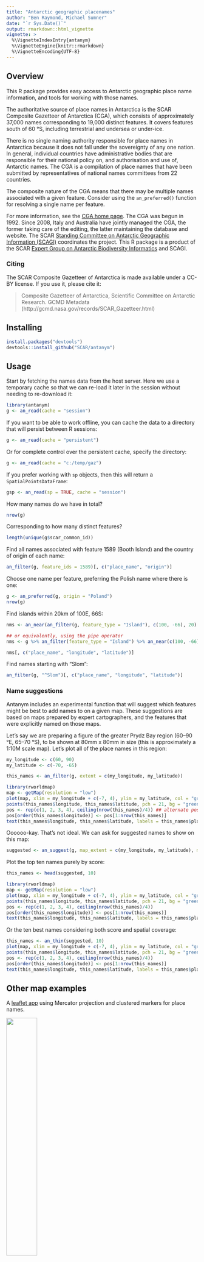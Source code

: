 ```yaml
---
title: "Antarctic geographic placenames"
author: "Ben Raymond, Michael Sumner"
date: "`r Sys.Date()`"
output: rmarkdown::html_vignette
vignette: >
  %\VignetteIndexEntry{antanym}
  %\VignetteEngine{knitr::rmarkdown}
  %\VignetteEncoding{UTF-8}
---
```


## Overview

This R package provides easy access to Antarctic geographic place name information, and tools for working with those names.

The authoritative source of place names in Antarctica is the SCAR Composite Gazetteer of Antarctica (CGA), which consists of approximately 37,000 names corresponding to 19,000 distinct features. It covers features south of 60 &deg;S, including terrestrial and undersea or under-ice.

There is no single naming authority responsible for place names in Antarctica because it does not fall under the sovereignty of any one nation. In general, individual countries have administrative bodies that are responsible for their national policy on, and authorisation and use of, Antarctic names. The CGA is a compilation of place names that have been submitted by representatives of national names committees from 22 countries.

The composite nature of the CGA means that there may be multiple names associated with a given feature. Consider using the `an_preferred()` function for resolving a single name per feature.

For more information, see the [CGA home page](http://data.aad.gov.au/aadc/gaz/scar/). The CGA was begun in 1992. Since 2008, Italy and Australia have jointly managed the CGA, the former taking care of the editing, the latter maintaining the database and website. The SCAR [Standing Committee on Antarctic Geographic Information (SCAGI)](http://www.scar.org/data-products/scagi) coordinates the project. This R package is a product of the SCAR [Expert Group on Antarctic Biodiversity Informatics](http://www.scar.org/ssg/life-sciences/eg-abi) and SCAGI.


### Citing

The SCAR Composite Gazetteer of Antarctica is made available under a CC-BY license. If you use it, please cite it:

> Composite Gazetteer of Antarctica, Scientific Committee on Antarctic Research. GCMD Metadata (http://gcmd.nasa.gov/records/SCAR_Gazetteer.html)

## Installing


```r
install.packages("devtools")
devtools::install_github("SCAR/antanym")
```

## Usage

Start by fetching the names data from the host server. Here we use a temporary cache so that we can re-load it later in the session without needing to re-download it:

```r
library(antanym)
g <- an_read(cache = "session")
```

If you want to be able to work offline, you can cache the data to a directory that will persist between R sessions:

```r
g <- an_read(cache = "persistent")
```

Or for complete control over the persistent cache, specify the directory:

```r
g <- an_read(cache = "c:/temp/gaz")
```

If you prefer working with `sp` objects, then this will return a `SpatialPointsDataFrame`:
```r
gsp <- an_read(sp = TRUE, cache = "session")
```

How many names do we have in total?
```r
nrow(g)
```

Corresponding to how many distinct features?
```r
length(unique(g$scar_common_id))
```

Find all names associated with feature 1589 (Booth Island) and the country of origin of each name:
```r
an_filter(g, feature_ids = 1589)[, c("place_name", "origin")]
```

Choose one name per feature, preferring the Polish name where there is one:
```r
g <- an_preferred(g, origin = "Poland")
nrow(g)
```

Find islands within 20km of 100E, 66S:
```r
nms <- an_near(an_filter(g, feature_type = "Island"), c(100, -66), 20)

## or equivalently, using the pipe operator
nms <- g %>% an_filter(feature_type = "Island") %>% an_near(c(100, -66), 20)

nms[, c("place_name", "longitude", "latitude")]
```

Find names starting with "Slom":
```r
an_filter(g, "^Slom")[, c("place_name", "longitude", "latitude")]
```


### Name suggestions

Antanym includes an experimental function that will suggest which features might be best to add names to on a given map. These suggestions are based on maps prepared by expert cartographers, and the features that were explicitly named on those maps.

Let's say we are preparing a figure of the greater Prydz Bay region (60&ndash;90 &deg;E, 65&ndash;70 &deg;S), to be shown at 80mm x 80mm in size (this is approximately a 1:10M scale map). Let's plot all of the place names in this region:

```r
my_longitude <- c(60, 90)
my_latitude <- c(-70, -65)

this_names <- an_filter(g, extent = c(my_longitude, my_latitude))

library(rworldmap)
map <- getMap(resolution = "low")
plot(map, xlim = my_longitude + c(-7, 4), ylim = my_latitude, col = "grey50") ## extra xlim space for labels
points(this_names$longitude, this_names$latitude, pch = 21, bg = "green", cex = 2)
pos <- rep(c(1, 2, 3, 4), ceiling(nrow(this_names)/4)) ## alternate positions of labels to reduce overlap
pos[order(this_names$longitude)] <- pos[1:nrow(this_names)]
text(this_names$longitude, this_names$latitude, labels = this_names$place_name, pos = pos)
```

Oooooo-kay. That's not ideal. We can ask for suggested names to show on this map:

```r
suggested <- an_suggest(g, map_extent = c(my_longitude, my_latitude), map_dimensions = c(80, 80))
```

Plot the top ten names purely by score:

```r
this_names <- head(suggested, 10)

library(rworldmap)
map <- getMap(resolution = "low")
plot(map, xlim = my_longitude + c(-7, 4), ylim = my_latitude, col = "grey50")
points(this_names$longitude, this_names$latitude, pch = 21, bg = "green", cex = 2)
pos <- rep(c(1, 2, 3, 4), ceiling(nrow(this_names)/4))
pos[order(this_names$longitude)] <- pos[1:nrow(this_names)]
text(this_names$longitude, this_names$latitude, labels = this_names$place_name, pos = pos)
```

Or the ten best names considering both score and spatial coverage:

```r
this_names <- an_thin(suggested, 10)
plot(map, xlim = my_longitude + c(-7, 4), ylim = my_latitude, col = "grey50")
points(this_names$longitude, this_names$latitude, pch = 21, bg = "green", cex = 2)
pos <- rep(c(1, 2, 3, 4), ceiling(nrow(this_names)/4))
pos[order(this_names$longitude)] <- pos[1:nrow(this_names)]
text(this_names$longitude, this_names$latitude, labels = this_names$place_name, pos = pos)
```

## Other map examples

A [leaflet app](https://australianantarcticdatacentre.github.io/antanym-demo/leaflet.html) using Mercator projection and clustered markers for place names.

<a href="https://australianantarcticdatacentre.github.io/antanym-demo/leaflet.html"><img src="README-leaflet.png" width="40%" /></a>

And a similar example using a [polar stereographic projection](https://australianantarcticdatacentre.github.io/antanym-demo/leafletps.html).

<a href="https://australianantarcticdatacentre.github.io/antanym-demo/leafletps.html"><img src="README-leafletps.png" width="40%" /></a>

See the [antanym-demo](https://github.com/AustralianAntarcticDataCentre/antanym-demo) repository for the source code of these examples.


## Future directions

Antanym currently only provides information from the SCAR CGA. This does not cover other features that may be of interest to Antarctic researchers, such as those on subantarctic islands or features that have informal names not registered in the CGA. Antanym may be expanded to cover extra gazetteers containing such information, at a later date.

